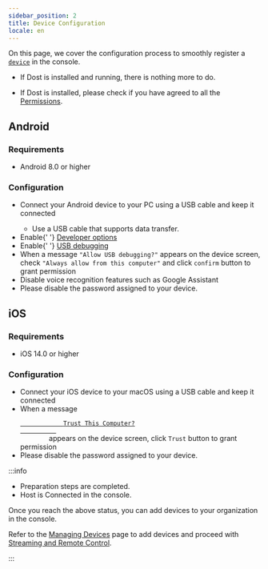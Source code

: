 ```yaml
---
sidebar_position: 2
title: Device Configuration
locale: en
---
```



On this page, we cover the configuration process to smoothly register a [`device`](../introduction#device) in the console.

<Tabs defaultValue="android">
  <TabItem value="windows" label="Windows" default>
    <ul>
      <li>If Dost is installed and running, there is nothing more to do.</li>
    </ul>
  </TabItem>
  <TabItem value="macos" label="macOS">
    <ul>
      <li>
        If Dost is installed, please check if you have agreed to all the&nbsp;
        <a href="../host/get-started#troubleshoot">Permissions</a>.
      </li>
    </ul>
  </TabItem>
  <TabItem value="android" label="Android">
    <h2>Android</h2>
    <h3>Requirements</h3>
    <ul>
      <li>Android 8.0 or higher</li>
    </ul>
    <h3>Configuration</h3>
    <ul>
      <li>
        Connect your Android device to your PC using a USB cable and keep it
        connected
      </li>
      <ul>
        <li>Use a USB cable that supports data transfer.</li>
      </ul>
      <li>
        Enable{' '}
        <a href="https://developer.android.com/studio/debug/dev-options">
          Developer options
        </a>
      </li>
      <li>
        Enable{' '}
        <a href="https://developer.android.com/studio/run/device#setting-up">
          USB debugging
        </a>
      </li>
      <li>
        When a message <code>"Allow USB debugging?"</code> appears on the device
        screen, check <code>"Always allow from this computer"</code> and click
        <code>confirm</code> button to grant permission
      </li>
      <li>Disable voice recognition features such as Google Assistant</li>
      <li>Please disable the password assigned to your device.</li>
    </ul>
  </TabItem>
  <TabItem value="ios" label="iOS">
    <h2>iOS</h2>
    <h3>Requirements</h3>
    <ul>
      <li>iOS 14.0 or higher</li>
    </ul>
    <h3>Configuration</h3>
    <ul>
      <li>
        Connect your iOS device to your macOS using a USB cable and keep it
        connected
      </li>
      <li>
        When a message
        <code>
          <a href="https://support.apple.com/en-us/HT202778">
            Trust This Computer?
          </a>
        </code>
        appears on the device screen, click <code>Trust</code> button to grant
        permission
      </li>
      <li>Please disable the password assigned to your device.</li>
    </ul>
  </TabItem>
</Tabs>

:::info

- Preparation steps are completed.
- Host is Connected in the console.

Once you reach the above status, you can add devices to your organization in the console.

Refer to the [Managing Devices](/organization-and-project/organization/device/device-management) page to add devices and proceed with [Streaming and Remote Control](streaming-and-remote-control/about).

:::

